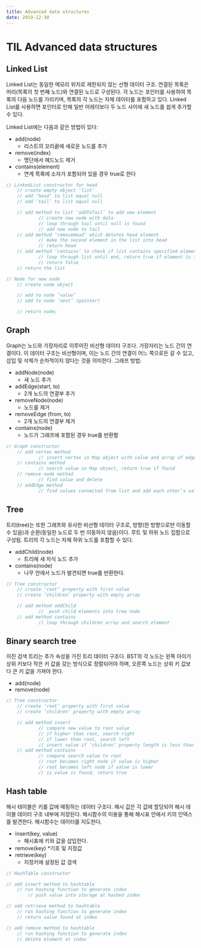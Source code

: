 ```yaml
---
title: Advanced data structures
date: 2019-12-30
---
```


# TIL Advanced data structures

## Linked List

Linked List는 동일한 메모리 위치로 제한되지 않는 선형 데이터 구조. 연결된 목록은 머리(목록의 첫 번째 노드)와 연결된 노드로 구성된다. 각 노드는 포인터를 사용하여 목록의 다음 노드를 가리키며, 목록의 각 노드는 자체 데이터를 포함하고 있다. Linked List를 사용하면 포인터로 인해 일반 어레이보다 두 노드 사이에 새 노드를 쉽게 추가할 수 있다.

Linked List에는 다음과 같은 방법이 있다:
* add(node)
    * 리스트의 꼬리끝에 새로운 노드를 추가
* remove(index)
    * 명단에서 헤드노드 제거
* contains(element)
    * 연계 목록에 소자가 포함되어 있을 경우 true로 한다


```jsx
// LinkedList constructor for head
	// create empty object ‘list’
	// add ‘head’ to list equal null
	// add ‘tail’ to list equal null

	// add method to list ‘addToTail’ to add new element
			// create new node with data
			// loop through tail until null is found
			// add new node to tail
	// add method ‘removeHead’ which deletes head element
			// make the second element in the list into head
			// return head
	// add method ‘contains’ to check if list contains specified element
			// loop through list until end, return true if element is found
			// return false
	// return the list

// Node for new node
	// create node object

	// add to node ‘value’
	// add to node ‘next’ (pointer)

	// return node;
```


## Graph

Graph는 노드와 가장자리로 이루어진 비선형 데이터 구조다. 가장자리는 노드 간의 연결이다. 이 데이터 구조는 비선형이며, 이는 노드 간의 연결이 어느 쪽으로든 갈 수 있고, 삽입 및 삭제가 순차적이지 않다는 것을 의미한다. 그래프 방법:
* addNode(node)
    * 새 노드 추가
* addEdge(start, to)
    * 2개 노드의 연결부 추가
* removeNode(node)
    * 노드를 제거
* removeEdge (from, to)
    * 2개 노드의 연결부 제거
* contains(node)
    * 노드가 그래프에 포함된 경우 true를 반환함


```jsx
// Graph constructor
	// add vertex method
			// insert vertex in Map object with value and array of edges connected
	// contains method
			// search value in Map object, return true if found
	// remove node method
			// find value and delete
	// addEdge method
			// find values connected from list and add each other’s value into their arrays
```


## Tree

트리(tree)는 또한 그래프와 유사한 비선형 데이터 구조로, 방향(한 방향으로만 이동할 수 있음)과 순환(동일한 노드로 두 번 이동하지 않음)이다. 루트 및 하위 노드 집합으로 구성됨. 트리의 각 노드는 자체 하위 노드를 포함할 수 있다.

* addChild(node)
    * 트리에 새 자식 노드 추가
* contains(node)
    * 나무 안에서 노드가 발견되면 true를 반환한다.


```jsx
// Tree constructor
	// create ‘root’ property with first value
	// create ‘children’ property with empty array

	// add method addChild
			//  push child elements into tree node
	// add method contains
			// loop through children array and search element
```


## Binary search tree

이진 검색 트리는 추가 속성을 가진 트리 데이터 구조다. BST의 각 노드는 왼쪽 아이가 상위 키보다 작은 키 값을 갖는 방식으로 정렬되어야 하며, 오른쪽 노드는 상위 키 값보다 큰 키 값을 가져야 한다.
* add(node)
* remove(node)


```jsx
// Tree constructor
	// create ‘root’ property with first value
	// create ‘children’ property with empty array

	// add method insert
			// compare new value to root value
			// if higher than root, search right
			// if lower than root, search left
			// insert value if ‘children’ property length is less than two
	// add method contains
			// compare search value to root
			// root becomes right node if value is higher
			// root becomes left node if value is lower
			// is value is found, return true
```


## Hash table

해시 테이블은 키를 값에 매핑하는 데이터 구조다. 해시 값은 각 값에 할당되어 해시 테이블 데이터 구조 내부에 저장된다. 해시함수의 이용을 통해 해시표 안에서 키의 인덱스를 발견한다. 해시함수는 데이터를 지도한다.
* insert(key, value)
    * 해시표에 키와 값을 삽입한다.
* remove(key)
    *기호 및 지정값
* retrieve(key)
    * 지정키에 설정된 값 검색


```jsx
// HashTable constructor

// add insert method to hashtable
	// run hashing function to generate index
		// push value into storage at hashed index

// add retrieve method to hashtable
	// run hashing function to generate index
	// return value found at index

// add remove method to hashtable
	// run hashing function to generate index
	// delete element at index
```